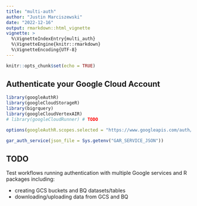 ```yaml
---
title: "multi-auth"
author: "Justin Marciszewski"
date: "2022-12-16"
output: rmarkdown::html_vignette
vignette: >
  %\VignetteIndexEntry{multi_auth}
  %\VignetteEngine{knitr::rmarkdown}
  %\VignetteEncoding{UTF-8}
---
```


```r
knitr::opts_chunk$set(echo = TRUE)
```

## Authenticate your Google Cloud Account

```r
library(googleAuthR)
library(googleCloudStorageR)
library(bigrquery)
library(googleCloudVertexAIR)
# library(googleCloudRunner) # TODO

options(googleAuthR.scopes.selected = "https://www.googleapis.com/auth/cloud-platform")

gar_auth_service(json_file = Sys.getenv("GAR_SERVICE_JSON"))
```


## TODO

Test workflows running authentication with multiple Google services and  R packages including:

* creating GCS buckets and BQ datasets/tables
* downloading/uploading data from GCS and BQ 
